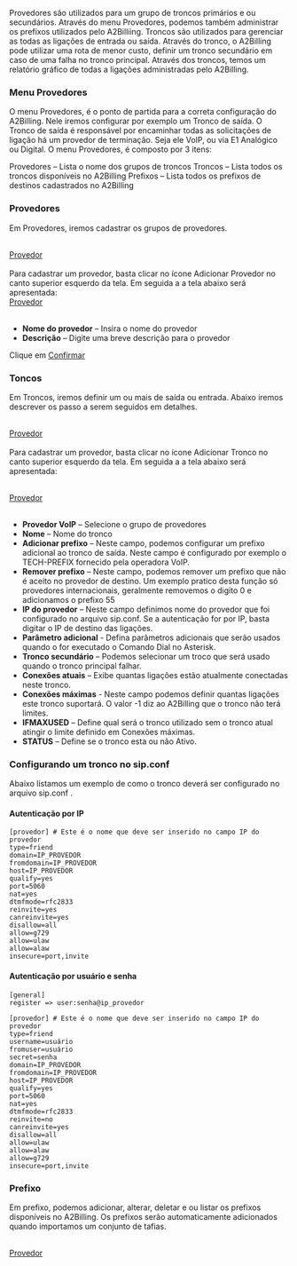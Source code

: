 Provedores são utilizados para um grupo de troncos primários e ou secundários. Através do menu Provedores, podemos também administrar os prefixos utilizados pelo A2Billiing.
Troncos são utilizados para gerenciar as todas as ligações de entrada ou saída. Através do tronco, o A2Billing pode utilizar uma rota de menor custo, definir um tronco secundário em caso de uma falha no tronco principal.
Através dos troncos, temos um relatório gráfico de todas a ligações administradas pelo A2Billing.
<br>

===Menu Provedores===
O menu Provedores, é o ponto de partida para a correta configuração do A2Billing. Nele iremos configurar por exemplo um Tronco de saída.
O Tronco de saída é responsável por encaminhar todas as solicitações de ligação há um provedor de terminação. Seja ele VoIP, ou via E1 Analógico ou Digital.
O menu Provedores, é composto por 3 itens:

Provedores – Lista o nome dos grupos de troncos
Troncos – Lista todos os troncos disponíveis no A2Billing 
Prefixos – Lista todos os prefixos de destinos cadastrados no A2Billing 



===Provedores===

Em Provedores, iremos cadastrar os grupos de provedores.

<br>
[[/images/provedor-1.png|Provedor]]<br>
<br>
Para cadastrar um provedor, basta clicar no ícone Adicionar Provedor  no canto superior esquerdo da tela. Em seguida a a tela abaixo será apresentada:
<br>
[[/images/provedor-2.png|Provedor]]<br>
<br>

* '''Nome do provedor''' – Insira o nome do provedor
* '''Descrição''' – Digite uma breve descrição para o provedor 

Clique em [[Imagem:confirmar-dados.png|Confirmar]]

===Toncos===

Em Troncos, iremos definir um ou mais de saída ou entrada. Abaixo iremos descrever os passo a serem seguidos em detalhes.

<br>
[[/images/provedor-3.png|Provedor]]<br>
<br>

Para cadastrar um provedor, basta clicar no ícone Adicionar Tronco  no canto superior esquerdo da tela. Em seguida a a tela abaixo será apresentada:

<br>
[[/images/provedor-4.png|Provedor]]<br>
<br>

* '''Provedor VoIP''' – Selecione o grupo de provedores
* '''Nome''' – Nome do tronco 
* '''Adicionar prefixo''' – Neste campo, podemos configurar um prefixo adicional ao tronco de saída. Neste campo é configurado por exemplo o TECH-PREFIX fornecido pela operadora VoIP.
* '''Remover prefixo''' – Neste campo, podemos remover um prefixo que não é aceito no provedor de destino. Um exemplo pratico desta função só provedores internacionais, geralmente removemos o digito 0 e adicionamos o prefixo 55
* '''IP do provedor''' – Neste campo definimos nome do provedor que foi configurado no arquivo sip.conf. Se a autenticação for por IP, basta digitar o IP de destino das ligações.
* '''Parâmetro adicional''' - Defina parâmetros adicionais que serão usados quando o for executado o Comando Dial no Asterisk. 
* '''Tronco secundário''' – Podemos selecionar um troco que será usado quando o tronco principal falhar.
* '''Conexões atuais''' – Exibe quantas ligações estão atualmente conectadas neste tronco.
* '''Conexões máximas''' -  Neste campo podemos definir quantas ligações este tronco suportará. O valor -1 diz ao A2Billing que o tronco não terá limites.
* '''IFMAXUSED''' – Define qual será o tronco utilizado sem o tronco atual atingir o limite definido em Conexões máximas.
* '''STATUS''' – Define se o tronco esta ou não Ativo.


===Configurando um tronco no sip.conf===

Abaixo listamos um exemplo de como o tronco deverá ser configurado no arquivo sip.conf . 

====Autenticação por IP====

<pre>
[provedor] # Este é o nome que deve ser inserido no campo IP do provedor 
type=friend
domain=IP_PROVEDOR
fromdomain=IP_PROVEDOR
host=IP_PROVEDOR
qualify=yes
port=5060
nat=yes
dtmfmode=rfc2833
reinvite=yes
canreinvite=yes
disallow=all
allow=g729
allow=ulaw
allow=alaw
insecure=port,invite
</pre>


====Autenticação por usuário e senha====

<pre>
[general]
register => user:senha@ip_provedor

[provedor] # Este é o nome que deve ser inserido no campo IP do provedor 
type=friend
username=usuário
fromuser=usuário
secret=senha
domain=IP_PROVEDOR
fromdomain=IP_PROVEDOR
host=IP_PROVEDOR
qualify=yes
port=5060
nat=yes
dtmfmode=rfc2833
reinvite=no
canreinvite=yes
disallow=all
allow=ulaw
allow=alaw
allow=g729
insecure=port,invite
</pre>

===Prefixo===
Em prefixo, podemos adicionar, alterar, deletar  e ou listar os prefixos disponíveis no A2Billing. Os prefixos serão automaticamente adicionados quando importamos um conjunto de tafias.

<br>
[[/images/provedor-5.png|Provedor]]<br>
<br>